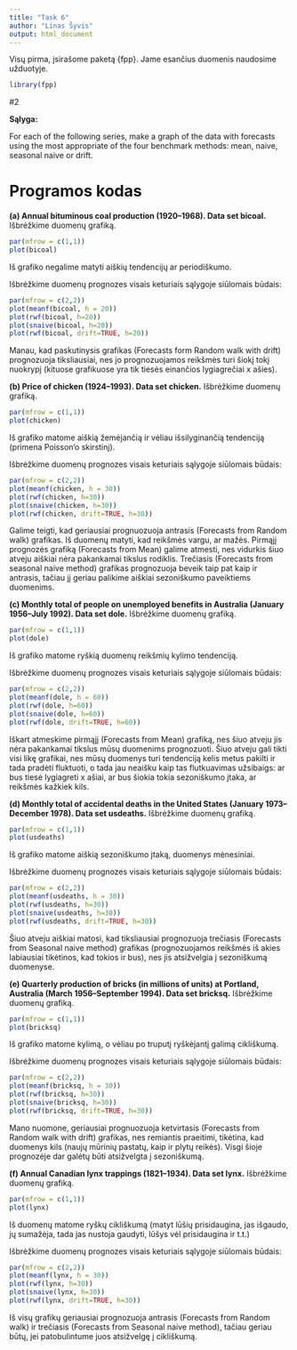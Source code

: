 ```yaml
---
title: "Task 6"
author: "Linas Šyvis"
output: html_document
---
```


Visų pirma, įsirašome paketą {fpp}. Jame esančius duomenis naudosime užduotyje.
```r
library(fpp)
```

#2

**Sąlyga:**

For each of the following series, make a graph of the data with forecasts
using the most appropriate of the four benchmark methods:
mean, naive, seasonal naive or drift.

Programos kodas
===========================

**(a) Annual bituminous coal production (1920–1968). Data set bicoal.** Išbrėžkime duomenų grafiką.
```r
par(mfrow = c(1,1))
plot(bicoal)
```
  
Iš grafiko negalime matyti aiškių tendencijų ar periodiškumo.

Išbrėžkime duomenų prognozes visais keturiais sąlygoje siūlomais būdais:
```r
par(mfrow = c(2,2))
plot(meanf(bicoal, h = 20))
plot(rwf(bicoal, h=20))
plot(snaive(bicoal, h=20))
plot(rwf(bicoal, drift=TRUE, h=20))
```
  
Manau, kad paskutinysis grafikas (Forecasts form Random walk with drift) prognozuoja tiksliausiai, nes jo prognozuojamos reikšmės turi šiokį tokį nuokrypį (kituose grafikuose yra tik tiesės einančios lygiagrečiai x ašies).

**(b) Price of chicken (1924–1993). Data set chicken.** Išbrėžkime duomenų grafiką.
```r
par(mfrow = c(1,1))
plot(chicken)
```
  
Iš grafiko matome aiškią žemėjančią ir vėliau išsilyginančią tendenciją (primena Poisson'o skirstinį).

Išbrėžkime duomenų prognozes visais keturiais sąlygoje siūlomais būdais:
```r
par(mfrow = c(2,2))
plot(meanf(chicken, h = 30))
plot(rwf(chicken, h=30))
plot(snaive(chicken, h=30))
plot(rwf(chicken, drift=TRUE, h=30))
```
  
Galime teigti, kad geriausiai prognuozuoja antrasis (Forecasts from Random walk) grafikas. Iš duomenų matyti, kad reikšmės vargu, ar mažės. Pirmąjį prognozės grafiką (Forecasts from Mean) galime atmesti, nes vidurkis šiuo atveju aiškiai nėra pakankamai tikslus rodiklis. Trečiasis (Forecasts from seasonal naive method) grafikas prognozuoja beveik taip pat kaip ir antrasis, tačiau jį geriau palikime aiškiai sezoniškumo paveiktiems duomenims.

**(c) Monthly total of people on unemployed benefits in Australia (January 1956–July 1992). Data set dole.** Išbrėžkime duomenų grafiką.
```r
par(mfrow = c(1,1))
plot(dole)
```
  
Iš grafiko matome ryškią duomenų reikšmių kylimo tendenciją.

Išbrėžkime duomenų prognozes visais keturiais sąlygoje siūlomais būdais:
```r
par(mfrow = c(2,2))
plot(meanf(dole, h = 60))
plot(rwf(dole, h=60))
plot(snaive(dole, h=60))
plot(rwf(dole, drift=TRUE, h=60))
```
  
Iškart atmeskime pirmąjį (Forecasts from Mean) grafiką, nes šiuo atveju jis nėra pakankamai tikslus mūsų duomenims prognozuoti. Šiuo atveju gali tikti visi likę grafikai, nes mūsų duomenys turi tendenciją kelis metus pakilti ir tada pradėti fluktuoti, o tada jau neaišku kaip tas flutkuavimas užsibaigs: ar bus tiesė lygiagreti x ašiai, ar bus šiokia tokia sezoniškumo įtaka, ar reikšmės kažkiek kils.

**(d) Monthly total of accidental deaths in the United States (January 1973–December 1978). Data set usdeaths.** Išbrėžkime duomenų grafiką.
```r
par(mfrow = c(1,1))
plot(usdeaths)
```
  
Iš grafiko matome aiškią sezoniškumo įtaką, duomenys mėnesiniai.

Išbrėžkime duomenų prognozes visais keturiais sąlygoje siūlomais būdais:
```r
par(mfrow = c(2,2))
plot(meanf(usdeaths, h = 30))
plot(rwf(usdeaths, h=30))
plot(snaive(usdeaths, h=30))
plot(rwf(usdeaths, drift=TRUE, h=30))
```
  
Šiuo atveju aiškiai matosi, kad tiksliausiai prognozuoja trečiasis (Forecasts from Seasonal naive method) grafikas (prognozuojamos reikšmės iš akies labiausiai tikėtinos, kad tokios ir bus), nes jis atsižvelgia į sezoniškumą duomenyse.

**(e) Quarterly production of bricks (in millions of units) at Portland, Australia (March 1956–September 1994). Data set bricksq.** Išbrėžkime duomenų grafiką.
```r
par(mfrow = c(1,1))
plot(bricksq)
```
  
Iš grafiko matome kylimą, o vėliau po truputį ryškėjantį galimą cikliškumą.

Išbrėžkime duomenų prognozes visais keturiais sąlygoje siūlomais būdais:
```r
par(mfrow = c(2,2))
plot(meanf(bricksq, h = 30))
plot(rwf(bricksq, h=30))
plot(snaive(bricksq, h=30))
plot(rwf(bricksq, drift=TRUE, h=30))
```
  
Mano nuomone, geriausiai prognuozuoja ketvirtasis (Forecasts from Random walk with drift) grafikas, nes remiantis praeitimi, tikėtina, kad duomenys kils (naujų mūrinių pastatų, kaip ir plytų reikės). Visgi šioje prognozėje dar galėtų būti atsižvelgta į sezoniškumą.

**(f) Annual Canadian lynx trappings (1821–1934). Data set lynx.** Išbrėžkime duomenų grafiką.
```r
par(mfrow = c(1,1))
plot(lynx)
```
  
Iš duomenų matome ryškų cikliškumą (matyt lūšių prisidaugina, jas išgaudo, jų sumažėja, tada jas nustoja gaudyti, lūšys vėl prisidaugina ir t.t.)

Išbrėžkime duomenų prognozes visais keturiais sąlygoje siūlomais būdais:
```r
par(mfrow = c(2,2))
plot(meanf(lynx, h = 30))
plot(rwf(lynx, h=30))
plot(snaive(lynx, h=30))
plot(rwf(lynx, drift=TRUE, h=30))
```
  
Iš visų grafikų geriausiai prognozuoja antrasis (Forecasts from Random walk) ir trečiasis (Forecasts from Seasonal naive method), tačiau geriau būtų, jei patobulintume juos atsižvelgę į cikliškumą.